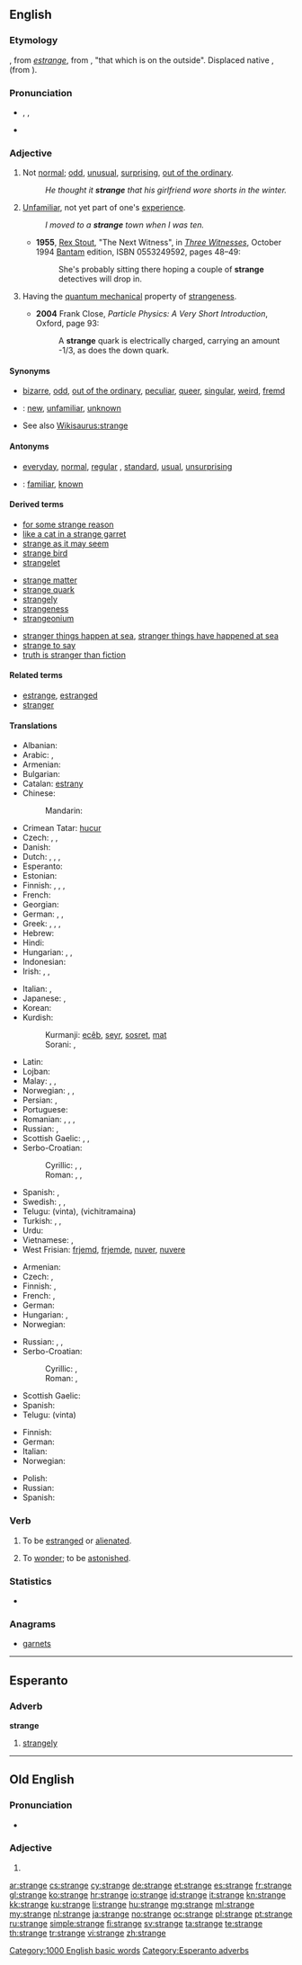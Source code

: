 {{also|Stränge|strânge}}
==English==

===Etymology===
{{etyl|enm}} {{term||strange|lang=enm}}, from {{etyl|fro}} ''[[estrange]]'', from {{etyl|la}} {{term|extraneus|lang=la}}, "that which is on the outside". Displaced native {{etyl|enm|-}} {{term|fremd||lang=enm}}, {{term|frempt||strange|lang=enm}} (from {{etyl|ang|-}} {{term|fremede|fremede, fremde|lang=ang}}).

===Pronunciation===
* {{enPR|strānj}}, {{IPA|/streɪndʒ/}}, {{X-SAMPA|/streIndZ/}}
* {{audio|en-us-strange.ogg|Audio (US)}}

===Adjective===
{{en-adj|strang|er}}

# Not [[normal]]; [[odd]], [[unusual]], [[surprising]], [[out of the ordinary]].
#: ''He thought it '''strange''' that his girlfriend wore shorts in the winter.''
# [[unfamiliar|Unfamiliar]], not yet part of one's [[experience]].
#: ''I moved to a '''strange''' town when I was ten.''
#* '''1955''', [[w:Rex Stout|Rex Stout]], "The Next Witness", in [[w:Three Witnesses (book)|''Three Witnesses'']], October 1994 [[w:Bantam Books|Bantam]] edition, ISBN 0553249592, pages 48–49:
#*: She's probably sitting there hoping a couple of '''strange''' detectives will drop in.
# {{physics}} Having the [[quantum mechanical]] property of [[strangeness]].
#* '''2004''' Frank Close, ''Particle Physics: A Very Short Introduction'', Oxford, page 93:
#*: A '''strange''' quark is electrically charged, carrying an amount -1/3, as does the down quark.

====Synonyms====
* {{sense|not normal}} [[bizarre]], [[odd]], [[out of the ordinary]], [[peculiar]], [[queer]], [[singular]], [[weird]], [[fremd]]
* {{qualifier|not part of one's experience}}: [[new]], [[unfamiliar]], [[unknown]]
* See also [[Wikisaurus:strange]]

====Antonyms====
* {{sense|not normal}} [[everyday]], [[normal]], [[regular]] {{qualifier|especially US}}, [[standard]], [[usual]], [[unsurprising]]
* {{qualifier|not part of one's experience}}: [[familiar]], [[known]]

====Derived terms====
{{rel-top3|Terms derived from ''strange''}}
* [[for some strange reason]]
* [[like a cat in a strange garret]]
* [[strange as it may seem]]
* [[strange bird]]
* [[strangelet]]
{{rel-mid3}}
* [[strange matter]]
* [[strange quark]]
* [[strangely]]
* [[strangeness]]
* [[strangeonium]]
{{rel-mid3}}
* [[stranger things happen at sea]], [[stranger things have happened at sea]]
* [[strange to say]]
* [[truth is stranger than fiction]]
{{rel-bottom}}

====Related terms====
* [[estrange]], [[estranged]]
* [[stranger]]

====Translations====
{{trans-top|not normal}}
* Albanian: {{t+|sq|çuditshëm|alt=i çuditshëm}}
* Arabic: {{t-|ar|غريب|tr=ġarīb}}, {{t|ar|عجيب|tr=ʿajīb|sc=Arab}}
* Armenian: {{t-|hy|տարօրինակ|tr=taròrinak}}
* Bulgarian: {{t+|bg|странен|m|tr=stránen}}
* Catalan: [[estrany]] {{m}}
* Chinese:
*: Mandarin: {{t+|cmn|奇怪|tr=qíguài|sc=Hani}}
* Crimean Tatar: [[hucur]]
* Czech: {{t+|cs|zvláštní|m}}, {{t+|cs|divný|m}}, {{t-|cs|podivný|m}}
* Danish: {{t-|da|underlig}}
* Dutch: {{t+|nl|vreemd}}, {{t+|nl|vreemde}}, {{t+|nl|raar}}, {{t+|nl|rare}}
* Esperanto: {{t-|eo|stranga|xs=Esperanto}}
* Estonian: {{t|et|imelik}}
* Finnish: {{t+|fi|outo}}, {{t+|fi|vieras}}, {{t+|fi|kummallinen}}, {{t-|fi|ihmeellinen}}
* French: {{t+|fr|étrange|m|f}}
* Georgian: {{t-|ka|უცნაური|tr=uc'nauri|sc=Geor}}
* German: {{t+|de|seltsam}}, {{t+|de|sonderbar}}, {{t+|de|komisch}}
* Greek: {{t|el|παράξενος|tr=paráksenos|m}}, {{t|el|παράδοξος|tr=parádoksos|m}}, {{t|el|αλλόκοτος|tr=allókotos|m}}, {{t|el|περίεργος|tr=períergos|m}}
* Hebrew: {{t+|he|מוזר|tr=muzár}}
* Hindi: {{t-|hi|अजीब|tr=ajīb|sc=Deva}}
* Hungarian: {{t+|hu|különös}}, {{t+|hu|furcsa}}, {{t+|hu|különleges}}
* Indonesian: {{t+|id|aneh|xs=Indonesian}}
* Irish: {{t-|ga|aisteach}}, {{t-|ga|ait}}, {{t-|ga|éagsúlach}}
{{trans-mid}}
* Italian: {{t+|it|strano|m}}, {{t-|it|strana|f}}
* Japanese: {{t+|ja|変|tr=へん, hen}}, {{t+|ja|奇妙|tr=きみょう, kimyō}}
* Korean: {{t-|ko|이상한|tr=isang-han|sc=Kore}}
* Kurdish:
*: Kurmanji: [[ecêb]], [[seyr]], [[sosret]], [[mat]]
*: Sorani: {{t|ku|عه‌نتیکه|tr=`anteeka|sc=ku-Arab}}, {{t|ku|سه‌یر|tr=sair|sc=ku-Arab}}
* Latin: {{t-|la|extraneus}}
* Lojban: {{t+|jbo|cizra}}
* Malay: {{t-|ms|aneh}}, {{t-|ms|ganjil}}, {{t-|ms|pelik}}
* Norwegian: {{t+|no|merkelig}}, {{t+|no|sær}}, {{t+|no|rar}}
* Persian: {{t+|fa|عجیب|tr='ajib|sc=fa-Arab}}, {{t|fa|عجیب و غریب|tr='ajib-o-ğarib|sc=fa-Arab}}
* Portuguese: {{t+|pt|estranho|m}}
* Romanian: {{t+|ro|ciudat}}, {{t-|ro|straniu}}, {{t-|ro|neobișnuit}}, {{t-|ro|nenatural|m|n}}
* Russian: {{t+|ru|странный|m|tr=stránnyj}}, {{t+|ru|чудной|tr=čudnój|sc=Cyrl}}
* Scottish Gaelic: {{t-|gd|annasach|xs=Scottish Gaelic}}, {{t-|gd|neònach|xs=Scottish Gaelic}}, {{t-|gd|coimheach|xs=Scottish Gaelic}}
* Serbo-Croatian:
*: Cyrillic: {{t-|sh|необичан|sc=Cyrl}}, {{t-|sh|необичан|sc=Cyrl}}, {{t-|sh|чудноват|sc=Cyrl}}
*: Roman: {{t-|sh|neobičan}}, {{t-|sh|čudan}}, {{t-|sh|čudnovat}}
* Spanish: {{t+|es|extraño|m}}, {{t+|es|raro}}
* Swedish: {{t+|sv|främmande}}, {{t+|sv|konstig}}, {{t+|sv|underlig}}
* Telugu: {{t+|te|వింత}} (vinta), {{t-|te|విచిత్రమైన}} (vichitramaina)
* Turkish: {{t+|tr|garip}}, {{t+|tr|tuhaf}}, {{t+|tr|yabancı}}
* Urdu: {{t+|ur|عجیب|tr=ajīb|sc=ur-Arab}}
* Vietnamese: {{t|vi|lạ lùng}}, {{t|vi|lạ}}
* West Frisian: [[frjemd]], [[frjemde]], [[nuver]], [[nuvere]]
{{trans-bottom}}

{{trans-top|not yet part of one’s experience}}
* Armenian: {{t+|hy|օտար|tr=òtar}}
* Czech: {{t+|cs|cizí|m}}, {{t-|cs|neznámý}}
* Finnish: {{t+|fi|outo}}, {{t+|fi|tuntematon}}
* French: {{t+|fr|inconnu|m}}, {{t+|fr|inconnue|f}}
* German: {{t+|de|fremd}}
* Hungarian: {{t+|hu|ismeretlen}}, {{t+|hu|idegen}}
* Norwegian: {{t-|no|ukjent}}
{{trans-mid}}
* Russian: {{t+|ru|чужой|tr=čužój|sc=Cyrl}}, {{t+|ru|незнакомый|tr=neznakómyj|sc=Cyrl}}, {{t+|ru|чуждый|tr=čúždyj|sc=Cyrl}}
* Serbo-Croatian:
*: Cyrillic: {{t|sh|стран|sc=Cyrl}}, {{t-|sh|необичан|sc=Cyrl}}
*: Roman: {{t|sh|stran}}, {{t-|sh|čudan}}
* Scottish Gaelic: {{t-|gd|coimheach|xs=Scottish Gaelic}}
* Spanish: {{t-|es|desconocido}}
* Telugu: {{t+|te|వింత}} (vinta)
{{trans-bottom}}

{{trans-top|in quantum mechanics}}
* Finnish: {{t+|fi|outo}}
* German: {{t+|de|seltsam}}
* Italian: {{t+|it|strano}}
* Norwegian: {{t+|no|sær}}
{{trans-mid}}
* Polish: {{t+|pl|dziwny}}
* Russian: {{t+|ru|странный|tr=stránnyj}}
* Spanish: {{t+|es|extraño}}
{{trans-bottom}}

===Verb===
{{en-verb|strang|ed}}

# {{obsolete}} To be [[estranged]] or [[alienated]].
# {{obsolete}} To [[wonder]]; to be [[astonished]].
#: {{rfquotek|Glanvill}}

===Statistics===
* {{rank|reached|appeared|spoke|462|strange|force|character|taking}}

===Anagrams===
* [[garnets#English|garnets]]

[[Category:1000 English basic words]]

----

==Esperanto==

===Adverb===
'''strange'''

# [[strangely]]

[[Category:Esperanto adverbs]]

----

==Old English==

===Pronunciation===
* {{IPA|/ˈstrɑŋɡe/|lang=ang}}

===Adjective===
{{head|ang|adjective form}}

# {{form of|Inflected form|[[strang]]|lang=ang}}{{attention|ang|inflected how?}}

[[ar:strange]]
[[cs:strange]]
[[cy:strange]]
[[de:strange]]
[[et:strange]]
[[es:strange]]
[[fr:strange]]
[[gl:strange]]
[[ko:strange]]
[[hr:strange]]
[[io:strange]]
[[id:strange]]
[[it:strange]]
[[kn:strange]]
[[kk:strange]]
[[ku:strange]]
[[li:strange]]
[[hu:strange]]
[[mg:strange]]
[[ml:strange]]
[[my:strange]]
[[nl:strange]]
[[ja:strange]]
[[no:strange]]
[[oc:strange]]
[[pl:strange]]
[[pt:strange]]
[[ru:strange]]
[[simple:strange]]
[[fi:strange]]
[[sv:strange]]
[[ta:strange]]
[[te:strange]]
[[th:strange]]
[[tr:strange]]
[[vi:strange]]
[[zh:strange]]